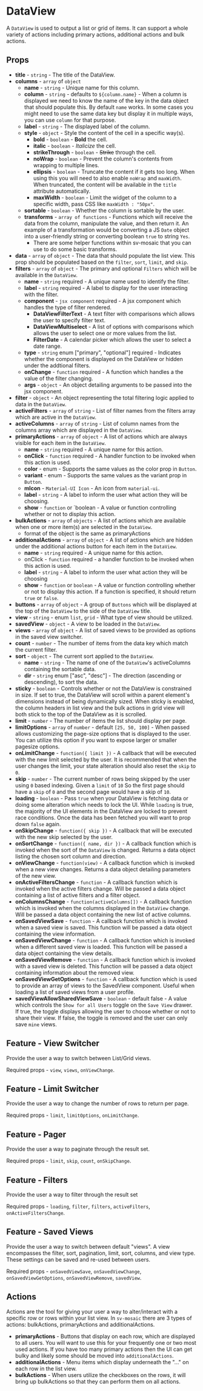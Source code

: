 
<Meta title="Components|DataView/Readme"/>

# DataView

A `DataView` is used to output a list or grid of items. It can support a whole variety of actions including primary actions, additional actions and bulk actions.

## Props
* **title** -  `string` - The title of the DataView.
* **columns** - `array` of `object`
    * **name** - `string` - Unique name for this column.
    * **column** - `string` - defaults to `${column.name}` - When a column is displayed we need to know the name of the key in the data object that should populate this. By default `name` works. In some cases you might need to use the same data key but display it in multiple ways, you can use `column` for that purpose.
    * **label** - `string` - The displayed label of the column.
    * **style** - `object` - Style the content of the cell in a specific way(s).
        * **bold** - `boolean` - **Bold** the cell.
        * **italic** - `boolean` - *Italicize* the cell.
        * **strikeThrough** - `boolean` - ~~Strike~~ through the cell.
        * **noWrap** - `boolean` - Prevent the column's contents from wrapping to multiple lines.
        * **ellipsis** - `boolean` - Truncate the content if it gets too long. When using this you will need to also enable `noWrap` and `maxWidth`. When truncated, the content will be available in the `title` attribute automatically.
        * **maxWidth** - `boolean` - Limit the widget of the column to a specific width, pass CSS like `maxWidth : "50px"`.
    * **sortable** - `boolean` - Whether the column is sortable by the user.
    * **transforms** - `array of functions` - Functions which will receive the data from the column, manipulate the value, and then return it. An example of a transformation would be converting a JS `Date` object into a user-friendly string or converting boolean `true` to string `Yes`.
        * There are some helper functions within sv-mosaic that you can use to do some basic transforms.
* **data** - `array` of `object` - The data that should populate the list view. This prop should be populated based on the `filter`, `sort`, `limit`, and `skip`.
* **filters** - `array` of `object` - The primary and optional `Filters` which will be available in the `DataView`.
    * **name** - `string` required - A unique name used to identify the filter.
    * **label** - `string` required - A label to display for the user interacting with the filter.
    * **component** - `jsx component` required - A jsx component which handles the type of filter rendered.
        * **DataViewFilterText** - A text filter with comparisons which allows the user to specify filter text.
        * **DataViewMultiselect** - A list of options with comparisons which allows the user to select one or more values from the list.
        * **FilterDate** - A calendar picker which allows the user to select a date range.
    * **type** - `string` enum ["primary", "optional"] required - Indicates whether the component is displayed on the DataView or hidden under the addtional filters.
    * **onChange** - `function` required - A function which handles a the value of the filter changing. 
    * **args** - `object` - An object detailing arguments to be passed into the jsx component.
* **filter** - `object` - An object representing the total filtering logic applied to data in the `DataView`.
* **activeFilters** - `array` of `string` - List of filter names from the filters array which are active in the `DataView`.
* **activeColumns** - `array` of `string` - List of column names from the columns array which are displayed in the `DataView`.
* **primaryActions** - `array` of `object` - A list of actions which are always visible for each item in the `DataView`.
    * **name** - `string` required - A unique name for this action.
    * **onClick** - `function` required - A handler function to be invoked when this action is used.
    * **color** - enum - Supports the same values as the color prop in `Button`.
    * **variant** - enum - Supports the same values as the variant prop in `Button`.
    * **mIcon** - `Material-UI Icon` - An icon from `material-ui`.
    * **label** - `string` - A label to inform the user what action they will be choosing.
    * **show** - `function` or `boolean - A value or function controlling whether or not to display this action. 
* **bulkActions** - `array` of `objects` - A list of actions which are available when one or more item(s) are selected in the `DataView`.
    * format of the object is the same as primaryActions
* **additionalActions** - `array` of `object` - A list of actions which are hidden under the additional actions button for each item in the `DataView`.
    * **name** - `string` required - A unique name for this action.
    * onClick  - `function` required - a handler function to be invoked when this action is used.
    * **label** - `string` - A label to inform the user what action they will be choosing
    * **show** - `function` or `boolean` - A value or function controlling whether or not to display this action. If a function is specified, it should return `true` or `false`.
* **buttons** - `array` of `object` - A group of `Buttons` which will be displayed at the top of the `DataView` to the side of the `DataView` title.
* **view** - `string` - enum `list`, `grid` - What type of view should be utilized.
* **savedView** - `object` - A view to be loaded in the `DataView`.
* **views** - `array` of `object` - A list of saved views to be provided as options in the saved view switcher.
* **count** - `number` - The number of items from the data key which match the current filter.
* **sort** - `object` - The current sort applied to the `DataView`.
    * **name** - `string` - The name of one of the `DataView`'s activeColumns containing the sortable data.
    * **dir** - `string` enum ["asc", "desc"] - The direction (ascending or descending), to sort the data.
* **sticky** - `boolean` - Controls whether or not the DataView is constrained in size. If set to true, the DataView will scroll within a parent element's dimensions instead of being dynamically sized. When sticky is enabled, the column headers in list view and the bulk actions in grid view will both stick to the top of the DataView as it is scrolled.
* **limit** - `number` - The number of items the list should display per page.
* **limitOptions** - `array` of `number` - default `[25, 50, 100]` - When passed allows customizing the page-size options that is displayed to the user. You can utilize this option if you want to expose larger or smaller pagesize options.
* **onLimitChange** - `function({ limit })` - A callback that will be executed with the new limit selected by the user. It is recommended that when the user changes the limit, your state alteration should also reset the `skip` to `0`.
* **skip** - `number` - The current number of rows being skipped by the user using `0` based indexing. Given a `limit` of `10` So the first page should have a `skip` of `0` and the second page would have a skip of `10`.
* **loading** - `boolean` - Pass `true` when your DataView is fetching data or doing some alteration which needs to lock the UI. While `loading` is true, the majority of the UI elements in the DataView are locked to prevent race conditions. Once the data has been fetched you will want to prop down `false` again.
* **onSkipChange** - `function({ skip })` - A callback that will be executed with the new skip selected by the user.
* **onSortChange** - `function({ name, dir })` - A callback function which is invoked when the sort of the `DataView` is changed. Returns a data object listing the chosen sort column and direction.
* **onViewChange** - `function(view)` - A callback function which is invoked when a new view changes. Returns a data object detailing parameters of the new view.
* **onActiveFiltersChange** - `function` - A callback function which is invoked when the active filters change. Will be passed a data object containing a list of active filters and a filter object.
* **onColumnsChange** - `function(activeColumns[])` - A callback function which is invoked when the columns displayed in the `DataView` change. Will be passed a data object containing the new list of active columns.
* **onSavedViewSave** - `function` - A callback function which is invoked when a saved view is saved. This function will be passed a data object containing the view information.
* **onSavedViewChange** - `function` - A callback function which is invoked when a different saved view is loaded. This function will be passed a data object containing the view details.
* **onSavedViewRemove** - `function` - A callback function which is invoked with a saved view is deleted. This function will be passed a data object containing information about the removed view.
* **onSavedViewGetOptions** - `function` -  A callback function which is used to provide an array of views to the SavedView component. Useful when loading a list of saved views from a user profile.
* **savedViewAllowSharedViewSave** - `boolean` - default false - A value which controls the `Show for all Users` toggle on the `Save View` drawer. If true, the toggle displays allowing the user to choose whether or not to share their view. If false, the toggle is removed and the user can only save `mine` views.

## Feature - View Switcher

Provide the user a way to switch between List/Grid views.

Required props - `view`, `views`, `onViewChange`.

## Feature - Limit Switcher

Provide the user a way to change the number of rows to return per page.

Required props - `limit`, `limitOptions`, `onLimitChange`.

## Feature - Pager

Provide the user a way to paginate through the result set.

Required props - `limit`, `skip`, `count`, `onSkipChange`.

## Feature - Filters

Provide the user a way to filter through the result set

Required props - `loading`, `filter`, `filters`, `activeFilters`, `onActiveFiltersChange`.

## Feature - Saved Views

Provide the user a way to switch between default "views". A view encompasses the filter, sort, pagination, limit, sort, columns, and view type. These settings can be saved and re-used between users.

Required props - `onSavedViewSave`, `onSavedViewChange`, `onSavedViewGetOptions`, `onSavedViewRemove`, `savedView`.

## Actions

Actions are the tool for giving your user a way to alter/interact with a specific row or rows within your list view. In `sv-mosaic` there are 3 types of actions: bulkActions, primaryActions and additionalActions.

* **primaryActions** - Buttons that display on each row, which are displayed to all users. You will want to use this for your frequently one or two most used actions. If you have too many primary actions then the UI can get bulky and likely some should be moved into `additionalActions`.
* **additionalActions** - Menu items which display underneath the "..." on each row in the list view.
* **bulkActions** - When users utilize the checkboxes on the rows, it will bring up bulkActions so that they can perform them on all actions.